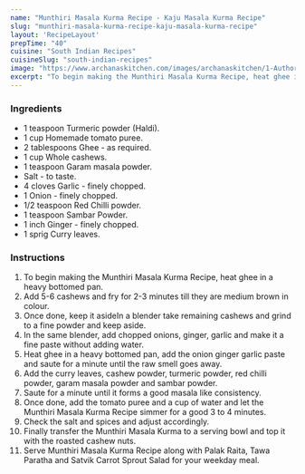 ---
name: "Munthiri Masala Kurma Recipe - Kaju Masala Kurma Recipe"
slug: "munthiri-masala-kurma-recipe-kaju-masala-kurma-recipe"
layout: 'RecipeLayout'
prepTime: "40"
cuisine: "South Indian Recipes"
cuisineSlug: "south-indian-recipes"
image: "https://www.archanaskitchen.com/images/archanaskitchen/1-Author/rl.sangita-gmail.com/Munthiri_MasalaKaju_Masala.jpg"
excerpt: "To begin making the Munthiri Masala Kurma Recipe, heat ghee in a heavy bottomed pan"
---

### Ingredients

- 1 teaspoon Turmeric powder (Haldi).
- 1 cup Homemade tomato puree.
- 2 tablespoons Ghee - as required.
- 1 cup Whole cashews.
- 1 teaspoon Garam masala powder.
- Salt - to taste.
- 4 cloves Garlic - finely chopped.
- 1 Onion - finely chopped.
- 1/2 teaspoon Red Chilli powder.
- 1 teaspoon Sambar Powder.
- 1 inch Ginger - finely chopped.
- 1 sprig Curry leaves.

### Instructions

1. To begin making the Munthiri Masala Kurma Recipe, heat ghee in a heavy bottomed pan.
1. Add 5-6 cashews and fry for 2-3 minutes till they are medium brown in colour.
1. Once done, keep it asideIn a blender take remaining cashews and grind to a fine powder and keep aside.
1. In the same blender, add chopped onions, ginger, garlic and make it a fine paste without adding water.
1. Heat ghee in a heavy bottomed pan, add the onion ginger garlic paste and saute for a minute until the raw smell goes away.
1. Add the curry leaves, cashew powder, turmeric powder, red chilli powder, garam masala powder and sambar powder.
1. Saute for a minute until it forms a good masala like consistency.
1. Once done, add the tomato puree and a cup of water and let the Munthiri Masala Kurma Recipe simmer for a good 3 to 4 minutes.
1. Check the salt and spices and adjust accordingly.
1. Finally transfer the Munthiri Masala Kurma to a serving bowl and top it with the roasted cashew nuts.
1. Serve Munthiri Masala Kurma Recipe along with Palak Raita, Tawa Paratha and Satvik Carrot Sprout Salad for your weekday meal.
